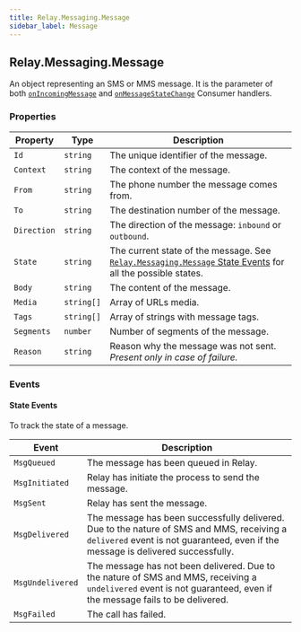 ```yaml
---
title: Relay.Messaging.Message
sidebar_label: Message
---
```


[link]: /sdks/reference/realtime-sdk/v2/sdks/golang/consumer#onincomingmessage
[link-1]: /sdks/reference/realtime-sdk/v2/sdks/golang/consumer#onmessagestatechange
[link-2]: #state-events

## Relay.Messaging.Message

An object representing an SMS or MMS message. It is the parameter of both [`onIncomingMessage`][link] and [`onMessageStateChange`][link-1] Consumer handlers.

### Properties

| Property | Type | Description |
| -------- | ---- | ----------- |
| `Id` | `string` | The unique identifier of the message. |
| `Context` | `string` | The context of the message. |
| `From` | `string` | The phone number the message comes from. |
| `To` | `string` | The destination number of the message. |
| `Direction` | `string` | The direction of the message: `inbound` or `outbound`. |
| `State` | `string` | The current state of the message. See [`Relay.Messaging.Message` State Events][link-2] for all the possible states. |
| `Body` | `string` | The content of the message. |
| `Media` | `string[]` | Array of URLs media. |
| `Tags` | `string[]` | Array of strings with message tags. |
| `Segments` | `number` | Number of segments of the message. |
| `Reason` | `string` | Reason why the message was not sent.<br/> _Present only in case of failure._ |

### Events

#### State Events

To track the state of a message.

| Event | Description |
| ----- | ----------- |
| `MsgQueued` | The message has been queued in Relay. |
| `MsgInitiated` | Relay has initiate the process to send the message. |
| `MsgSent` | Relay has sent the message. |
| `MsgDelivered` | The message has been successfully delivered.  Due to the nature of SMS and MMS, receiving a `delivered` event is not guaranteed, even if the message is delivered successfully. |
| `MsgUndelivered` | The message has not been delivered.  Due to the nature of SMS and MMS, receiving a `undelivered` event is not guaranteed, even if the message fails to be delivered. |
| `MsgFailed` | The call has failed. |